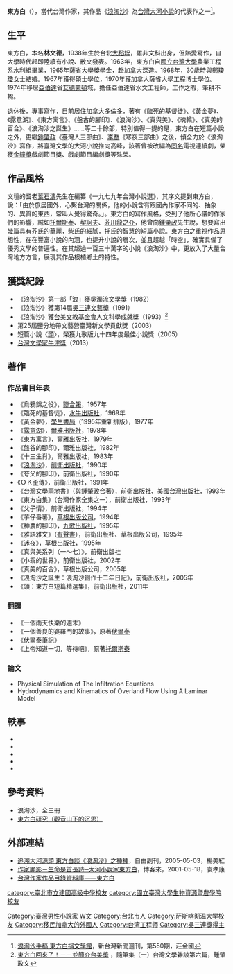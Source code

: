 {{Infobox writer <!-- 本模板详细信息请见 [[:Template:Infobox_Writer/doc|:Template:Infobox Writer/doc]]。 -->
| name         = 東方白
| romaji       = 
| image        = 
| imagesize    = 
| caption      = 
| pseudonym    = 
| zi           = 
| hao          = 
| birthname    = 林文德
| birthdate    = {{Birth date and age|1938|03|19}}
| birthplace   = {{TWN-JPN}}[[臺北州|臺北州]][[臺北市_(州轄市)|臺北市]]
| deathdate    = 
| deathplace   = 
| nationality = {{ROC}}
| occupation   = [[小說家|小說家]]
| nationality  = 
| education    = [[國立台灣大學|國立台灣大學]]農業工程系學士<br>[[薩斯喀徹溫大學|薩斯喀徹溫大學]]工程博士
| period       = 1953年－2007年
| genre        = [[小說|小說]]、[[散文|散文]]
| subject      = 
| movement     = 
| notableworks = 《[[浪淘沙_(小說)|浪淘沙]]》（1990）
| spouse       = 
| partner      = 鄭瓊瓊（2007年歿）
| children     = 長子：林之偉<br>次子：林士偉
| relatives    = 
| influences   = [[列夫·托爾斯泰|列夫·托爾斯泰]]、[[契訶夫|契訶夫]]、[[芥川龍之介|芥川龍之介]]
| influenced   = 
| awards       = [[吳濁流文學獎|吳濁流文學獎]]（1982）<br>[[吳三連文藝獎|吳三連文藝獎]]（1991）<br>[[台美基金會|台美基金會]]人文獎（1993）<br>臺灣新文學貢獻獎（2003）<br>九歌年度最佳小說獎（2005）<br>[[台灣文學家牛津獎|台灣文學家牛津獎]]（2013）
| signature    = 
| website      = 
}}

'''東方白'''（{{bd|1938年|3月19日}}），當代台灣作家，其作品《[[浪淘沙_(小說)|浪淘沙]]》為[[台灣|台灣]][[大河小說|大河小說]]的代表作之一<ref>[http://www.newtaiwan.com.tw/bulletinview.jsp?bulletinid=64123 浪淘沙手稿 東方白捐文學館]{{dead link|date=2018年3月 |bot=InternetArchiveBot |fix-attempted=yes }}，新台灣新聞週刊，第550期，莊金國</ref>。

== 生平 ==
東方白，本名'''林文德'''，1938年生於台北[[大稻埕|大稻埕]]，雖非文科出身，但熱愛寫作，自大學時代起即陸續有小說、散文發表。1963年，東方白自[[國立台灣大學|國立台灣大學]]農業工程系水利組畢業，1965年[[薩斯喀徹溫大學|薩省大學]]獎學金，赴[[加拿大|加拿大]]深造。1968年，30歲時與[[鄭瓊瓊|鄭瓊瓊]]女士結婚。1967年獲得碩士學位，1970年獲加拿大薩省大學工程博士學位。1974年移居[[亞伯達|亞伯達]]省[[艾德蒙頓|艾德蒙頓]]城，擔任亞伯達省水文工程師，工作之暇，筆耕不輟。

退休後，專事寫作，目前居住加拿大[[多倫多|多倫多]]，著有《臨死的基督徒》、《黃金夢》、《露意湖》、《東方寓言》、《盤古的腳印》、《浪淘沙》、《真與美》、《魂轎》、《真美的百合》、《浪淘沙之誕生》……等二十餘部，特別值得一提的是，東方白在短篇小說之外，更繼[[鍾肇政|鍾肇政]]《臺灣人三部曲》、[[李喬_(1934年)|李喬]]《寒夜三部曲》之後，傾全力於《浪淘沙》寫作，將臺灣文學的大河小說推向高峰，該著曾被改編為[[浪淘沙_(電視劇)|同名]]電視連續劇，榮獲[[金鐘獎|金鐘獎]]戲劇節目獎、戲劇節目編劇獎等殊榮。 

== 作品風格 ==
文壇的耆老[[葉石濤|葉石濤]]先生在編纂《一九七九年台灣小說選》，其序文提到東方白，說：「由於旅居國外，心繫台灣的關係，他的小說含有跟國內作家不同的、抽象的、異質的東西，常叫人覺得驚奇。」。東方白的寫作風格，受到了他所心儀的作家們的影響，誠如[[托爾斯泰|托爾斯泰]]、[[契訶夫|契訶夫]]、[[芥川龍之介|芥川龍之介]]，他曾向[[鍾肇政|鍾肇政]]先生說，想要寫出幾篇具有芥氏的華麗，柴氏的細膩，托氏的智慧的短篇小說。東方白之重視作品思想性，在在豐富小說的內涵，也提升小說的層次，並且超越「時空」，確實具備了優秀文學的普遍性。在其超過一百三十萬字的小說《浪淘沙》中，更放入了大量台灣地方方言，展現其作品根植鄉土的特性。

== 獲獎紀錄 ==
*《浪淘沙》第一部「浪」獲[[吳濁流文學獎|吳濁流文學獎]]（1982）
*《浪淘沙》獲第14屆[[吳三連文藝獎|吳三連文藝獎]]（1991）
*《浪淘沙》獲[[台美文教基金會|台美文教基金會]]人文科學成就獎（1993）<ref>[http://literature.ihakka.net/hakka/author/zhong_zhao_zheng/zhao_composition/zhao_onlin/essay/essay_06.htm 東方白回來了！－－並簡介台美獎] {{Wayback|url=http://literature.ihakka.net/hakka/author/zhong_zhao_zheng/zhao_composition/zhao_onlin/essay/essay_06.htm |date=20200313011216 }}，隨筆集（一）台灣文學雜談第六篇，鍾肇政文</ref>
*第25屆鹽分地帶文藝營臺灣新文學貢獻獎（2003）
*短篇小說〈[[頭_(小說)|頭]]〉，榮獲九歌版九十四年度最佳小說獎（2005）
*[[台灣文學家牛津獎|台灣文學家牛津獎]]（2013）

== 著作 ==
=== 作品書目年表 ===
*《烏鴉錦之役》，[[聯合報|聯合報]]，1957年
*《臨死的基督徒》，[[水牛出版社|水牛出版社]]，1969年
*《黃金夢》，[[學生書局|學生書局]]（1995年重新排版），1977年
*《[[路易斯湖_(艾伯塔)|露意湖]]》，[[爾雅出版社|爾雅出版社]]，1978年
*《東方寓言》，爾雅出版社，1979年
*《盤谷的腳印》，爾雅出版社，1982年
*《十三生肖》，爾雅出版社，1983年　
*《[[浪淘沙_(小說)|浪淘沙]]》，[[前衛出版社|前衛出版社]]，1990年
*《夸父的腳印》，前衛出版社，1990年
*《ＯＫ歪傳》，前衛出版社，1991年
*《台灣文學兩地書》（與[[鍾肇政|鍾肇政]]合著），前衛出版社、[[美國台灣出版社|美國台灣出版社]]，1993年
*《東方白集》（台灣作家全集之一），前衛出版社，1993年
*《父子情》，前衛出版社，1994年
*《芋仔番薯》，[[草根出版公司|草根出版公司]]，1994年
*《神農的腳印》，[[九歌出版社|九歌出版社]]，1995年
*《雅語雅文》（[[有聲書|有聲書]]），前衛出版社、草根出版公司，1995年
*《迷夜》，草根出版社，1995年
*《真與美系列（一～七）》，前衛出版社
*《小乖的世界》，前衛出版社，2002年
*《真美的百合》，草根出版公司，2005年
*《浪淘沙之誕生：浪淘沙創作十二年日記》，前衛出版社，2005年
*《頭：東方白短篇精選集》，前衛出版社，2011年

=== 翻譯 ===
*《一個雨天快樂的週末》
*《一個善良的婆羅門的故事》，原著[[伏爾泰|伏爾泰]]
*《伏爾泰筆記》
*《上帝知道一切，等待吧》，原著[[托爾斯泰|托爾斯泰]]

=== 論文 ===
*Physical Simulation of The Infiltration Equations
*Hydrodynamics and Kinematics of Overland Flow Using A Laminar Model

== 軼事 ==
*{{Fact|直到1978年[[美國|美國]]承認[[中華人民共和國|中華人民共和國]]後，東方白說：「從此心中的台灣意識猛然覺醒；我，有如浪子回頭。」|time=2018-07-17T17:05:38+00:00}}
*{{Fact|當《浪淘沙》寫到[[二二八事件|二二八事件]]時，東方白於信中如此告訴[[鍾肇政|鍾肇政]]：「如何從這些殘酷之史實中昇華，寫出超越時空，不恨、不怒、和平相愛的純文學作品，並非易事。」|time=2018-07-17T17:05:38+00:00}}
*{{Fact|東方白於榮獲[[吳濁流文學獎|吳濁流文學獎]]時宣示，要真正認同這塊土地，「把文學根植在自己的鄉土，期待開放世界的花朵。」|time=2018-07-17T17:05:38+00:00}}
*{{Fact|東方白告訴已經應允為《浪淘沙》寫序的鍾肇政：「不妨拿世界的其他大河小說來相比較，儘管不會比他們好，但自有我們台灣大河小說別國所沒有的鄉情與特色……。」<ref>張良澤編，《台灣文學兩地書》，台北：前衛，1993年2月，頁245-246。</ref>}}
*{{Fact|東方白說：「一個人長大後開始會有自己的人生觀，對人生會有新的感覺和認識，你會希望在人性方面有更大的追求。」|time=2018-07-17T17:05:38+00:00}}

== 參考資料 ==
*浪淘沙，全三冊
*[https://blog.xuite.net/writerou/wretch?st=c&p=1&w=3765058 東方白研究（觀音山下的沉思）]
<references/>

== 外部連結 ==
*[http://old.ltn.com.tw/2005/new/may/3/life/article-2.htm?fbclid=IwAR3piHQabPS-69HUHAUYZIvJ5zuW3eoAehrvcpmf4Baw-KB54UjZnSagBuM 追溯大河源頭 東方白談《浪淘沙》之種種]，自由副刊，2005-05-03，楊美紅
*[https://web.archive.org/web/20090614011950/http://www.books.com.tw/2000author/010518/ 作家顯影－生命是首長詩─大河小說家東方白]，博客來，2001-05-18，袁孝康
*[https://db.nmtl.gov.tw/Site4/s6/writerinfo?id=744 台灣作家作品目錄資料庫——東方白]

{{DEFAULTSORT:L}}
[[Category:臺灣男性小說家|Category:臺灣男性小說家]]
[[Category:林姓|W文]]
[[Category:台北市人|Category:台北市人]]
[[category:臺北市立建國高級中學校友|category:臺北市立建國高級中學校友]]
[[category:國立臺灣大學生物資源暨農學院校友|category:國立臺灣大學生物資源暨農學院校友]]
[[Category:萨斯喀彻温大学校友|Category:萨斯喀彻温大学校友]]
[[Category:移民加拿大的外國人|Category:移民加拿大的外國人]]
[[Category:台湾工程师|Category:台湾工程师]]
[[Category:吳三連獎得主|Category:吳三連獎得主]]